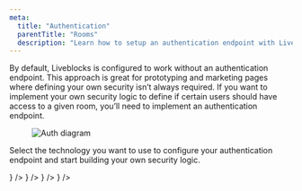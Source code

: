 ```yaml
---
meta:
  title: "Authentication"
  parentTitle: "Rooms"
  description: "Learn how to setup an authentication endpoint with Liveblocks"
---
```


By default, Liveblocks is configured to work without an authentication endpoint.
This approach is great for prototyping and marketing pages where defining your
own security isn’t always required. If you want to implement your own security
logic to define if certain users should have access to a given room, you’ll need
to implement an authentication endpoint.

<Figure>
  <Image
    src="/assets/auth-diagram.svg"
    alt="Auth diagram"
    width={730}
    height={504}
  />
</Figure>

Select the technology you want to use to configure your authentication endpoint
and start building your own security logic.

<ListGrid columns={3}>
  <DocsCard
    title="Next.js"
    href="/docs/rooms/authentication/next-js"
    visual={<DocsNextjsIcon />}
  />
  <DocsCard
    title="Firebase"
    href="/docs/rooms/authentication/firebase"
    visual={<DocsFirebaseIcon />}
  />
  <DocsCard
    title="Nuxt.js"
    href="/docs/rooms/authentication/nuxt-js"
    visual={<DocsNuxtjsIcon />}
  />
  <DocsCard
    title="Express"
    href="/docs/rooms/authentication/express"
    visual={<DocsExpressIcon />}
  />
</ListGrid>

<MissingTechnologyBanner />
